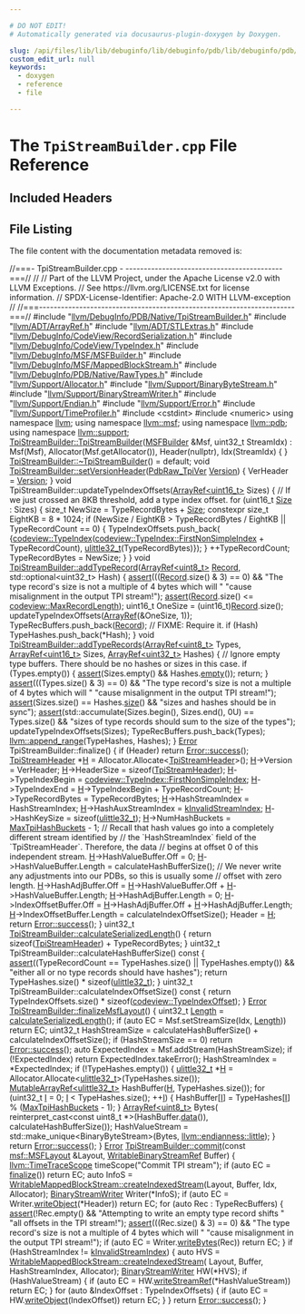```yaml
---

# DO NOT EDIT!
# Automatically generated via docusaurus-plugin-doxygen by Doxygen.

slug: /api/files/lib/lib/debuginfo/lib/debuginfo/pdb/lib/debuginfo/pdb/native/tpistreambuilder-cpp
custom_edit_url: null
keywords:
  - doxygen
  - reference
  - file

---
```





# The `TpiStreamBuilder.cpp` File Reference

<DoxygenPage pluginConfig={pluginConfig}>



## Included Headers

<IncludesList>
<IncludesListItem
  filePath="llvm/DebugInfo/PDB/Native/TpiStreamBuilder.h"
  permalink="/docs/api/files/include/include/llvm/include/llvm/debuginfo/include/llvm/debuginfo/pdb/include/llvm/debuginfo/pdb/native/tpistreambuilder-h"
  isLocal="true" />
<IncludesListItem
  filePath="llvm/ADT/ArrayRef.h"
  permalink="/docs/api/files/include/include/llvm/include/llvm/adt/arrayref-h"
  isLocal="true" />
<IncludesListItem
  filePath="llvm/ADT/STLExtras.h"
  permalink="/docs/api/files/include/include/llvm/include/llvm/adt/stlextras-h"
  isLocal="true" />
<IncludesListItem
  filePath="llvm/DebugInfo/CodeView/RecordSerialization.h"
  permalink="/docs/api/files/include/include/llvm/include/llvm/debuginfo/include/llvm/debuginfo/codeview/recordserialization-h"
  isLocal="true" />
<IncludesListItem
  filePath="llvm/DebugInfo/CodeView/TypeIndex.h"
  permalink="/docs/api/files/include/include/llvm/include/llvm/debuginfo/include/llvm/debuginfo/codeview/typeindex-h"
  isLocal="true" />
<IncludesListItem
  filePath="llvm/DebugInfo/MSF/MSFBuilder.h"
  permalink="/docs/api/files/include/include/llvm/include/llvm/debuginfo/include/llvm/debuginfo/msf/msfbuilder-h"
  isLocal="true" />
<IncludesListItem
  filePath="llvm/DebugInfo/MSF/MappedBlockStream.h"
  permalink="/docs/api/files/include/include/llvm/include/llvm/debuginfo/include/llvm/debuginfo/msf/mappedblockstream-h"
  isLocal="true" />
<IncludesListItem
  filePath="llvm/DebugInfo/PDB/Native/RawTypes.h"
  permalink="/docs/api/files/include/include/llvm/include/llvm/debuginfo/include/llvm/debuginfo/pdb/include/llvm/debuginfo/pdb/native/rawtypes-h"
  isLocal="true" />
<IncludesListItem
  filePath="llvm/Support/Allocator.h"
  permalink="/docs/api/files/include/include/llvm/include/llvm/support/allocator-h"
  isLocal="true" />
<IncludesListItem
  filePath="llvm/Support/BinaryByteStream.h"
  permalink="/docs/api/files/include/include/llvm/include/llvm/support/binarybytestream-h"
  isLocal="true" />
<IncludesListItem
  filePath="llvm/Support/BinaryStreamWriter.h"
  permalink="/docs/api/files/include/include/llvm/include/llvm/support/binarystreamwriter-h"
  isLocal="true" />
<IncludesListItem
  filePath="llvm/Support/Endian.h"
  permalink="/docs/api/files/include/include/llvm/include/llvm/support/endian-h"
  isLocal="true" />
<IncludesListItem
  filePath="llvm/Support/Error.h"
  permalink="/docs/api/files/include/include/llvm/include/llvm/support/error-h"
  isLocal="true" />
<IncludesListItem
  filePath="llvm/Support/TimeProfiler.h"
  permalink="/docs/api/files/include/include/llvm/include/llvm/support/timeprofiler-h"
  isLocal="true" />
<IncludesListItem
  filePath="cstdint"
  permalink=""
  isLocal="false" />
<IncludesListItem
  filePath="numeric"
  permalink=""
  isLocal="false" />
</IncludesList>


## File Listing

The file content with the documentation metadata removed is:

<ProgramListing>

<Link id="l00001" /><CodeLine lineNumber="1"><Highlight kind="comment">//===- TpiStreamBuilder.cpp -   -------------------------------------------===//</Highlight><Highlight kind="normal"></Highlight></CodeLine>
<Link id="l00002" /><CodeLine lineNumber="2"><Highlight kind="normal"></Highlight><Highlight kind="comment">//</Highlight><Highlight kind="normal"></Highlight></CodeLine>
<Link id="l00003" /><CodeLine lineNumber="3"><Highlight kind="normal"></Highlight><Highlight kind="comment">// Part of the LLVM Project, under the Apache License v2.0 with LLVM Exceptions.</Highlight><Highlight kind="normal"></Highlight></CodeLine>
<Link id="l00004" /><CodeLine lineNumber="4"><Highlight kind="normal"></Highlight><Highlight kind="comment">// See https://llvm.org/LICENSE.txt for license information.</Highlight><Highlight kind="normal"></Highlight></CodeLine>
<Link id="l00005" /><CodeLine lineNumber="5"><Highlight kind="normal"></Highlight><Highlight kind="comment">// SPDX-License-Identifier: Apache-2.0 WITH LLVM-exception</Highlight><Highlight kind="normal"></Highlight></CodeLine>
<Link id="l00006" /><CodeLine lineNumber="6"><Highlight kind="normal"></Highlight><Highlight kind="comment">//</Highlight><Highlight kind="normal"></Highlight></CodeLine>
<Link id="l00007" /><CodeLine lineNumber="7"><Highlight kind="normal"></Highlight><Highlight kind="comment">//===----------------------------------------------------------------------===//</Highlight><Highlight kind="normal"></Highlight></CodeLine>
<Link id="l00008" /><CodeLine lineNumber="8"><Highlight kind="normal"></Highlight></CodeLine>
<Link id="l00009" /><CodeLine lineNumber="9"><Highlight kind="normal"></Highlight><Highlight kind="preprocessor">#include &quot;<a href="/docs/api/files/include/include/llvm/include/llvm/debuginfo/include/llvm/debuginfo/pdb/include/llvm/debuginfo/pdb/native/tpistreambuilder-h">llvm/DebugInfo/PDB/Native/TpiStreamBuilder.h</a>&quot;</Highlight><Highlight kind="normal"></Highlight></CodeLine>
<Link id="l00010" /><CodeLine lineNumber="10"><Highlight kind="normal"></Highlight><Highlight kind="preprocessor">#include &quot;<a href="/docs/api/files/include/include/llvm/include/llvm/adt/arrayref-h">llvm/ADT/ArrayRef.h</a>&quot;</Highlight><Highlight kind="normal"></Highlight></CodeLine>
<Link id="l00011" /><CodeLine lineNumber="11"><Highlight kind="normal"></Highlight><Highlight kind="preprocessor">#include &quot;<a href="/docs/api/files/include/include/llvm/include/llvm/adt/stlextras-h">llvm/ADT/STLExtras.h</a>&quot;</Highlight><Highlight kind="normal"></Highlight></CodeLine>
<Link id="l00012" /><CodeLine lineNumber="12"><Highlight kind="normal"></Highlight><Highlight kind="preprocessor">#include &quot;<a href="/docs/api/files/include/include/llvm/include/llvm/debuginfo/include/llvm/debuginfo/codeview/recordserialization-h">llvm/DebugInfo/CodeView/RecordSerialization.h</a>&quot;</Highlight><Highlight kind="normal"></Highlight></CodeLine>
<Link id="l00013" /><CodeLine lineNumber="13"><Highlight kind="normal"></Highlight><Highlight kind="preprocessor">#include &quot;<a href="/docs/api/files/include/include/llvm/include/llvm/debuginfo/include/llvm/debuginfo/codeview/typeindex-h">llvm/DebugInfo/CodeView/TypeIndex.h</a>&quot;</Highlight><Highlight kind="normal"></Highlight></CodeLine>
<Link id="l00014" /><CodeLine lineNumber="14"><Highlight kind="normal"></Highlight><Highlight kind="preprocessor">#include &quot;<a href="/docs/api/files/include/include/llvm/include/llvm/debuginfo/include/llvm/debuginfo/msf/msfbuilder-h">llvm/DebugInfo/MSF/MSFBuilder.h</a>&quot;</Highlight><Highlight kind="normal"></Highlight></CodeLine>
<Link id="l00015" /><CodeLine lineNumber="15"><Highlight kind="normal"></Highlight><Highlight kind="preprocessor">#include &quot;<a href="/docs/api/files/include/include/llvm/include/llvm/debuginfo/include/llvm/debuginfo/msf/mappedblockstream-h">llvm/DebugInfo/MSF/MappedBlockStream.h</a>&quot;</Highlight><Highlight kind="normal"></Highlight></CodeLine>
<Link id="l00016" /><CodeLine lineNumber="16"><Highlight kind="normal"></Highlight><Highlight kind="preprocessor">#include &quot;<a href="/docs/api/files/include/include/llvm/include/llvm/debuginfo/include/llvm/debuginfo/pdb/include/llvm/debuginfo/pdb/native/rawtypes-h">llvm/DebugInfo/PDB/Native/RawTypes.h</a>&quot;</Highlight><Highlight kind="normal"></Highlight></CodeLine>
<Link id="l00017" /><CodeLine lineNumber="17"><Highlight kind="normal"></Highlight><Highlight kind="preprocessor">#include &quot;<a href="/docs/api/files/include/include/llvm/include/llvm/support/allocator-h">llvm/Support/Allocator.h</a>&quot;</Highlight><Highlight kind="normal"></Highlight></CodeLine>
<Link id="l00018" /><CodeLine lineNumber="18"><Highlight kind="normal"></Highlight><Highlight kind="preprocessor">#include &quot;<a href="/docs/api/files/include/include/llvm/include/llvm/support/binarybytestream-h">llvm/Support/BinaryByteStream.h</a>&quot;</Highlight><Highlight kind="normal"></Highlight></CodeLine>
<Link id="l00019" /><CodeLine lineNumber="19"><Highlight kind="normal"></Highlight><Highlight kind="preprocessor">#include &quot;<a href="/docs/api/files/include/include/llvm/include/llvm/support/binarystreamwriter-h">llvm/Support/BinaryStreamWriter.h</a>&quot;</Highlight><Highlight kind="normal"></Highlight></CodeLine>
<Link id="l00020" /><CodeLine lineNumber="20"><Highlight kind="normal"></Highlight><Highlight kind="preprocessor">#include &quot;<a href="/docs/api/files/include/include/llvm/include/llvm/support/endian-h">llvm/Support/Endian.h</a>&quot;</Highlight><Highlight kind="normal"></Highlight></CodeLine>
<Link id="l00021" /><CodeLine lineNumber="21"><Highlight kind="normal"></Highlight><Highlight kind="preprocessor">#include &quot;<a href="/docs/api/files/include/include/llvm/include/llvm/support/error-h">llvm/Support/Error.h</a>&quot;</Highlight><Highlight kind="normal"></Highlight></CodeLine>
<Link id="l00022" /><CodeLine lineNumber="22"><Highlight kind="normal"></Highlight><Highlight kind="preprocessor">#include &quot;<a href="/docs/api/files/include/include/llvm/include/llvm/support/timeprofiler-h">llvm/Support/TimeProfiler.h</a>&quot;</Highlight><Highlight kind="normal"></Highlight></CodeLine>
<Link id="l00023" /><CodeLine lineNumber="23"><Highlight kind="normal"></Highlight><Highlight kind="preprocessor">#include &lt;cstdint&gt;</Highlight><Highlight kind="normal"></Highlight></CodeLine>
<Link id="l00024" /><CodeLine lineNumber="24"><Highlight kind="normal"></Highlight><Highlight kind="preprocessor">#include &lt;numeric&gt;</Highlight><Highlight kind="normal"></Highlight></CodeLine>
<Link id="l00025" /><CodeLine lineNumber="25"><Highlight kind="normal"></Highlight></CodeLine>
<Link id="l00026" /><CodeLine lineNumber="26"><Highlight kind="normal"></Highlight><Highlight kind="keyword">using namespace </Highlight><Highlight kind="normal"><a href="/docs/api/namespaces/llvm">llvm</a>;</Highlight></CodeLine>
<Link id="l00027" /><CodeLine lineNumber="27"><Highlight kind="normal"></Highlight><Highlight kind="keyword">using namespace </Highlight><Highlight kind="normal"><a href="/docs/api/namespaces/llvm/msf">llvm::msf</a>;</Highlight></CodeLine>
<Link id="l00028" /><CodeLine lineNumber="28"><Highlight kind="normal"></Highlight><Highlight kind="keyword">using namespace </Highlight><Highlight kind="normal"><a href="/docs/api/namespaces/llvm/pdb">llvm::pdb</a>;</Highlight></CodeLine>
<Link id="l00029" /><CodeLine lineNumber="29"><Highlight kind="normal"></Highlight><Highlight kind="keyword">using namespace </Highlight><Highlight kind="normal"><a href="/docs/api/namespaces/llvm/support">llvm::support</a>;</Highlight></CodeLine>
<Link id="l00030" /><CodeLine lineNumber="30"><Highlight kind="normal"></Highlight></CodeLine>
<Link id="l00031" /><CodeLine lineNumber="31" lineLink="/docs/api/classes/llvm/pdb/tpistreambuilder/#aa508f9196da9d973c4205a94dce87099"><Highlight kind="normal"><a href="/docs/api/classes/llvm/pdb/tpistreambuilder/#aa508f9196da9d973c4205a94dce87099">TpiStreamBuilder::TpiStreamBuilder</a>(<a href="/docs/api/classes/llvm/msf/msfbuilder">MSFBuilder</a> &amp;Msf, uint32&#95;t StreamIdx)</Highlight></CodeLine>
<Link id="l00032" /><CodeLine lineNumber="32"><Highlight kind="normal">    : Msf(Msf), Allocator(Msf.getAllocator()), Header(nullptr), Idx(StreamIdx) &#123;</Highlight></CodeLine>
<Link id="l00033" /><CodeLine lineNumber="33"><Highlight kind="normal">&#125;</Highlight></CodeLine>
<Link id="l00034" /><CodeLine lineNumber="34"><Highlight kind="normal"></Highlight></CodeLine>
<Link id="l00035" /><CodeLine lineNumber="35"><Highlight kind="normal"><a href="/docs/api/classes/llvm/pdb/tpistreambuilder/#ad483a88efa217e99de3de2884a26f3a8">TpiStreamBuilder::~TpiStreamBuilder</a>() = </Highlight><Highlight kind="keywordflow">default</Highlight><Highlight kind="normal">;</Highlight></CodeLine>
<Link id="l00036" /><CodeLine lineNumber="36"><Highlight kind="normal"></Highlight></CodeLine>
<Link id="l00037" /><CodeLine lineNumber="37" lineLink="/docs/api/classes/llvm/pdb/tpistreambuilder/#ad5b5aac1a0a1a66cce70e38c64305cd8"><Highlight kind="normal"></Highlight><Highlight kind="keywordtype">void</Highlight><Highlight kind="normal"> <a href="/docs/api/classes/llvm/pdb/tpistreambuilder/#ad5b5aac1a0a1a66cce70e38c64305cd8">TpiStreamBuilder::setVersionHeader</a>(<a href="/docs/api/namespaces/llvm/pdb/#ae402108ae2a649ee55d16ba337bc174a">PdbRaw&#95;TpiVer</a> <a href="/docs/api/namespaces/llvm/#a689a023f54d38d41f6d952cac41ee538">Version</a>) &#123;</Highlight></CodeLine>
<Link id="l00038" /><CodeLine lineNumber="38"><Highlight kind="normal">  VerHeader = <a href="/docs/api/namespaces/llvm/#a689a023f54d38d41f6d952cac41ee538">Version</a>;</Highlight></CodeLine>
<Link id="l00039" /><CodeLine lineNumber="39"><Highlight kind="normal">&#125;</Highlight></CodeLine>
<Link id="l00040" /><CodeLine lineNumber="40"><Highlight kind="normal"></Highlight></CodeLine>
<Link id="l00041" /><CodeLine lineNumber="41"><Highlight kind="normal"></Highlight><Highlight kind="keywordtype">void</Highlight><Highlight kind="normal"> TpiStreamBuilder::updateTypeIndexOffsets(<a href="/docs/api/classes/llvm/arrayref">ArrayRef&lt;uint16&#95;t&gt;</a> Sizes) &#123;</Highlight></CodeLine>
<Link id="l00042" /><CodeLine lineNumber="42"><Highlight kind="normal">  </Highlight><Highlight kind="comment">// If we just crossed an 8KB threshold, add a type index offset.</Highlight><Highlight kind="normal"></Highlight></CodeLine>
<Link id="l00043" /><CodeLine lineNumber="43"><Highlight kind="normal">  </Highlight><Highlight kind="keywordflow">for</Highlight><Highlight kind="normal"> (uint16&#95;t <a href="/docs/api/files/lib/lib/analysis/inlineorder-cpp/#a7ee6f0cb51c3b9056199e9a0001fe8c3a6f6cb72d544962fa333e2e34ce64f719">Size</a> : Sizes) &#123;</Highlight></CodeLine>
<Link id="l00044" /><CodeLine lineNumber="44"><Highlight kind="normal">    </Highlight><Highlight kind="keywordtype">size&#95;t</Highlight><Highlight kind="normal"> NewSize = TypeRecordBytes + <a href="/docs/api/files/lib/lib/analysis/inlineorder-cpp/#a7ee6f0cb51c3b9056199e9a0001fe8c3a6f6cb72d544962fa333e2e34ce64f719">Size</a>;</Highlight></CodeLine>
<Link id="l00045" /><CodeLine lineNumber="45"><Highlight kind="normal">    </Highlight><Highlight kind="keyword">constexpr</Highlight><Highlight kind="normal"> </Highlight><Highlight kind="keywordtype">size&#95;t</Highlight><Highlight kind="normal"> EightKB = 8 &#42; 1024;</Highlight></CodeLine>
<Link id="l00046" /><CodeLine lineNumber="46"><Highlight kind="normal">    </Highlight><Highlight kind="keywordflow">if</Highlight><Highlight kind="normal"> (NewSize / EightKB &gt; TypeRecordBytes / EightKB || TypeRecordCount == 0) &#123;</Highlight></CodeLine>
<Link id="l00047" /><CodeLine lineNumber="47"><Highlight kind="normal">      TypeIndexOffsets.push&#95;back(</Highlight></CodeLine>
<Link id="l00048" /><CodeLine lineNumber="48"><Highlight kind="normal">          &#123;<a href="/docs/api/classes/llvm/codeview/typeindex">codeview::TypeIndex</a>(<a href="/docs/api/classes/llvm/codeview/typeindex/#a79c2f8f476f8287d14a1c154d9eae2e7">codeview::TypeIndex::FirstNonSimpleIndex</a> +</Highlight></CodeLine>
<Link id="l00049" /><CodeLine lineNumber="49"><Highlight kind="normal">                               TypeRecordCount),</Highlight></CodeLine>
<Link id="l00050" /><CodeLine lineNumber="50"><Highlight kind="normal">           <a href="/docs/api/namespaces/llvm/support/#a206b37274fa3e908017da357d12724d1">ulittle32&#95;t</a>(TypeRecordBytes)&#125;);</Highlight></CodeLine>
<Link id="l00051" /><CodeLine lineNumber="51"><Highlight kind="normal">    &#125;</Highlight></CodeLine>
<Link id="l00052" /><CodeLine lineNumber="52"><Highlight kind="normal">    ++TypeRecordCount;</Highlight></CodeLine>
<Link id="l00053" /><CodeLine lineNumber="53"><Highlight kind="normal">    TypeRecordBytes = NewSize;</Highlight></CodeLine>
<Link id="l00054" /><CodeLine lineNumber="54"><Highlight kind="normal">  &#125;</Highlight></CodeLine>
<Link id="l00055" /><CodeLine lineNumber="55"><Highlight kind="normal">&#125;</Highlight></CodeLine>
<Link id="l00056" /><CodeLine lineNumber="56"><Highlight kind="normal"></Highlight></CodeLine>
<Link id="l00057" /><CodeLine lineNumber="57" lineLink="/docs/api/classes/llvm/pdb/tpistreambuilder/#a803be59fb18003a3ec5a8db3c92774b0"><Highlight kind="normal"></Highlight><Highlight kind="keywordtype">void</Highlight><Highlight kind="normal"> <a href="/docs/api/classes/llvm/pdb/tpistreambuilder/#a803be59fb18003a3ec5a8db3c92774b0">TpiStreamBuilder::addTypeRecord</a>(<a href="/docs/api/classes/llvm/arrayref">ArrayRef&lt;uint8&#95;t&gt;</a> <a href="/docs/api/classes/llvm/record">Record</a>,</Highlight></CodeLine>
<Link id="l00058" /><CodeLine lineNumber="58"><Highlight kind="normal">                                     std::optional&lt;uint32&#95;t&gt; Hash) &#123;</Highlight></CodeLine>
<Link id="l00059" /><CodeLine lineNumber="59"><Highlight kind="normal">  <a href="/docs/api/files/lib/lib/target/lib/target/amdgpu/silowercontrolflow-cpp/#a4868c5d81c5ccc98c47aeab6244346a0">assert</a>(((<a href="/docs/api/classes/llvm/record">Record</a>.size() &amp; 3) == 0) &amp;&amp;</Highlight></CodeLine>
<Link id="l00060" /><CodeLine lineNumber="60"><Highlight kind="normal">         </Highlight><Highlight kind="stringliteral">&quot;The type record&#39;s size is not a multiple of 4 bytes which will &quot;</Highlight><Highlight kind="normal"></Highlight></CodeLine>
<Link id="l00061" /><CodeLine lineNumber="61"><Highlight kind="normal">         </Highlight><Highlight kind="stringliteral">&quot;cause misalignment in the output TPI stream!&quot;</Highlight><Highlight kind="normal">);</Highlight></CodeLine>
<Link id="l00062" /><CodeLine lineNumber="62"><Highlight kind="normal">  <a href="/docs/api/files/lib/lib/target/lib/target/amdgpu/silowercontrolflow-cpp/#a4868c5d81c5ccc98c47aeab6244346a0">assert</a>(<a href="/docs/api/classes/llvm/record">Record</a>.size() &lt;= <a href="/docs/api/namespaces/llvm/codeview/#a77953260dd85922d9583bf426f89787aa30d8ae376cd42fd999ac8713cf85be2e">codeview::MaxRecordLength</a>);</Highlight></CodeLine>
<Link id="l00063" /><CodeLine lineNumber="63"><Highlight kind="normal">  uint16&#95;t OneSize = (uint16&#95;t)<a href="/docs/api/classes/llvm/record">Record</a>.size();</Highlight></CodeLine>
<Link id="l00064" /><CodeLine lineNumber="64"><Highlight kind="normal">  updateTypeIndexOffsets(<a href="/docs/api/namespaces/llvm/#ab9c6b351507d3c0730f4290919d43a12">ArrayRef</a>(&amp;OneSize, 1));</Highlight></CodeLine>
<Link id="l00065" /><CodeLine lineNumber="65"><Highlight kind="normal"></Highlight></CodeLine>
<Link id="l00066" /><CodeLine lineNumber="66"><Highlight kind="normal">  TypeRecBuffers.push&#95;back(<a href="/docs/api/classes/llvm/record">Record</a>);</Highlight></CodeLine>
<Link id="l00067" /><CodeLine lineNumber="67"><Highlight kind="normal">  </Highlight><Highlight kind="comment">// FIXME: Require it.</Highlight><Highlight kind="normal"></Highlight></CodeLine>
<Link id="l00068" /><CodeLine lineNumber="68"><Highlight kind="normal">  </Highlight><Highlight kind="keywordflow">if</Highlight><Highlight kind="normal"> (Hash)</Highlight></CodeLine>
<Link id="l00069" /><CodeLine lineNumber="69"><Highlight kind="normal">    TypeHashes.push&#95;back(&#42;Hash);</Highlight></CodeLine>
<Link id="l00070" /><CodeLine lineNumber="70"><Highlight kind="normal">&#125;</Highlight></CodeLine>
<Link id="l00071" /><CodeLine lineNumber="71"><Highlight kind="normal"></Highlight></CodeLine>
<Link id="l00072" /><CodeLine lineNumber="72" lineLink="/docs/api/classes/llvm/pdb/tpistreambuilder/#a906252d050eac0a94e30d77a219a9c6f"><Highlight kind="normal"></Highlight><Highlight kind="keywordtype">void</Highlight><Highlight kind="normal"> <a href="/docs/api/classes/llvm/pdb/tpistreambuilder/#a906252d050eac0a94e30d77a219a9c6f">TpiStreamBuilder::addTypeRecords</a>(<a href="/docs/api/classes/llvm/arrayref">ArrayRef&lt;uint8&#95;t&gt;</a> Types,</Highlight></CodeLine>
<Link id="l00073" /><CodeLine lineNumber="73"><Highlight kind="normal">                                      <a href="/docs/api/classes/llvm/arrayref">ArrayRef&lt;uint16&#95;t&gt;</a> Sizes,</Highlight></CodeLine>
<Link id="l00074" /><CodeLine lineNumber="74"><Highlight kind="normal">                                      <a href="/docs/api/classes/llvm/arrayref">ArrayRef&lt;uint32&#95;t&gt;</a> Hashes) &#123;</Highlight></CodeLine>
<Link id="l00075" /><CodeLine lineNumber="75"><Highlight kind="normal">  </Highlight><Highlight kind="comment">// Ignore empty type buffers. There should be no hashes or sizes in this case.</Highlight><Highlight kind="normal"></Highlight></CodeLine>
<Link id="l00076" /><CodeLine lineNumber="76"><Highlight kind="normal">  </Highlight><Highlight kind="keywordflow">if</Highlight><Highlight kind="normal"> (Types.empty()) &#123;</Highlight></CodeLine>
<Link id="l00077" /><CodeLine lineNumber="77"><Highlight kind="normal">    <a href="/docs/api/files/lib/lib/target/lib/target/amdgpu/silowercontrolflow-cpp/#a4868c5d81c5ccc98c47aeab6244346a0">assert</a>(Sizes.empty() &amp;&amp; Hashes.<a href="/docs/api/classes/llvm/arrayref/#ac835b8735b1b2faec0efdca236e37d94">empty</a>());</Highlight></CodeLine>
<Link id="l00078" /><CodeLine lineNumber="78"><Highlight kind="normal">    </Highlight><Highlight kind="keywordflow">return</Highlight><Highlight kind="normal">;</Highlight></CodeLine>
<Link id="l00079" /><CodeLine lineNumber="79"><Highlight kind="normal">  &#125;</Highlight></CodeLine>
<Link id="l00080" /><CodeLine lineNumber="80"><Highlight kind="normal"></Highlight></CodeLine>
<Link id="l00081" /><CodeLine lineNumber="81"><Highlight kind="normal">  <a href="/docs/api/files/lib/lib/target/lib/target/amdgpu/silowercontrolflow-cpp/#a4868c5d81c5ccc98c47aeab6244346a0">assert</a>(((Types.size() &amp; 3) == 0) &amp;&amp;</Highlight></CodeLine>
<Link id="l00082" /><CodeLine lineNumber="82"><Highlight kind="normal">         </Highlight><Highlight kind="stringliteral">&quot;The type record&#39;s size is not a multiple of 4 bytes which will &quot;</Highlight><Highlight kind="normal"></Highlight></CodeLine>
<Link id="l00083" /><CodeLine lineNumber="83"><Highlight kind="normal">         </Highlight><Highlight kind="stringliteral">&quot;cause misalignment in the output TPI stream!&quot;</Highlight><Highlight kind="normal">);</Highlight></CodeLine>
<Link id="l00084" /><CodeLine lineNumber="84"><Highlight kind="normal">  <a href="/docs/api/files/lib/lib/target/lib/target/amdgpu/silowercontrolflow-cpp/#a4868c5d81c5ccc98c47aeab6244346a0">assert</a>(Sizes.size() == Hashes.<a href="/docs/api/classes/llvm/arrayref/#a85ffb6531d4cda988ea81f18d4e56fb7">size</a>() &amp;&amp; </Highlight><Highlight kind="stringliteral">&quot;sizes and hashes should be in sync&quot;</Highlight><Highlight kind="normal">);</Highlight></CodeLine>
<Link id="l00085" /><CodeLine lineNumber="85"><Highlight kind="normal">  <a href="/docs/api/files/lib/lib/target/lib/target/amdgpu/silowercontrolflow-cpp/#a4868c5d81c5ccc98c47aeab6244346a0">assert</a>(std::accumulate(Sizes.begin(), Sizes.end(), 0U) == Types.size() &amp;&amp;</Highlight></CodeLine>
<Link id="l00086" /><CodeLine lineNumber="86"><Highlight kind="normal">         </Highlight><Highlight kind="stringliteral">&quot;sizes of type records should sum to the size of the types&quot;</Highlight><Highlight kind="normal">);</Highlight></CodeLine>
<Link id="l00087" /><CodeLine lineNumber="87"><Highlight kind="normal">  updateTypeIndexOffsets(Sizes);</Highlight></CodeLine>
<Link id="l00088" /><CodeLine lineNumber="88"><Highlight kind="normal"></Highlight></CodeLine>
<Link id="l00089" /><CodeLine lineNumber="89"><Highlight kind="normal">  TypeRecBuffers.push&#95;back(Types);</Highlight></CodeLine>
<Link id="l00090" /><CodeLine lineNumber="90"><Highlight kind="normal">  <a href="/docs/api/namespaces/llvm/#a39d3d23a084c4544ee5903203db10e8a">llvm::append&#95;range</a>(TypeHashes, Hashes);</Highlight></CodeLine>
<Link id="l00091" /><CodeLine lineNumber="91"><Highlight kind="normal">&#125;</Highlight></CodeLine>
<Link id="l00092" /><CodeLine lineNumber="92"><Highlight kind="normal"></Highlight></CodeLine>
<Link id="l00093" /><CodeLine lineNumber="93"><Highlight kind="normal"><a href="/docs/api/classes/llvm/error">Error</a> TpiStreamBuilder::finalize() &#123;</Highlight></CodeLine>
<Link id="l00094" /><CodeLine lineNumber="94"><Highlight kind="normal">  </Highlight><Highlight kind="keywordflow">if</Highlight><Highlight kind="normal"> (Header)</Highlight></CodeLine>
<Link id="l00095" /><CodeLine lineNumber="95"><Highlight kind="normal">    </Highlight><Highlight kind="keywordflow">return</Highlight><Highlight kind="normal"> <a href="/docs/api/classes/llvm/error/#a4dfd0813c3d0e0a30439b5a3e9196b59">Error::success</a>();</Highlight></CodeLine>
<Link id="l00096" /><CodeLine lineNumber="96"><Highlight kind="normal"></Highlight></CodeLine>
<Link id="l00097" /><CodeLine lineNumber="97"><Highlight kind="normal">  <a href="/docs/api/structs/llvm/pdb/tpistreamheader">TpiStreamHeader</a> &#42;<a href="/docs/api/files/lib/lib/support/md5-cpp/#ae42219072d798876e6b08e6b78614ff6">H</a> = Allocator.Allocate&lt;<a href="/docs/api/structs/llvm/pdb/tpistreamheader">TpiStreamHeader</a>&gt;();</Highlight></CodeLine>
<Link id="l00098" /><CodeLine lineNumber="98"><Highlight kind="normal"></Highlight></CodeLine>
<Link id="l00099" /><CodeLine lineNumber="99"><Highlight kind="normal">  <a href="/docs/api/files/lib/lib/support/md5-cpp/#ae42219072d798876e6b08e6b78614ff6">H</a>-&gt;Version = VerHeader;</Highlight></CodeLine>
<Link id="l00100" /><CodeLine lineNumber="100"><Highlight kind="normal">  <a href="/docs/api/files/lib/lib/support/md5-cpp/#ae42219072d798876e6b08e6b78614ff6">H</a>-&gt;HeaderSize = </Highlight><Highlight kind="keyword">sizeof</Highlight><Highlight kind="normal">(<a href="/docs/api/structs/llvm/pdb/tpistreamheader">TpiStreamHeader</a>);</Highlight></CodeLine>
<Link id="l00101" /><CodeLine lineNumber="101"><Highlight kind="normal">  <a href="/docs/api/files/lib/lib/support/md5-cpp/#ae42219072d798876e6b08e6b78614ff6">H</a>-&gt;TypeIndexBegin = <a href="/docs/api/classes/llvm/codeview/typeindex/#a79c2f8f476f8287d14a1c154d9eae2e7">codeview::TypeIndex::FirstNonSimpleIndex</a>;</Highlight></CodeLine>
<Link id="l00102" /><CodeLine lineNumber="102"><Highlight kind="normal">  <a href="/docs/api/files/lib/lib/support/md5-cpp/#ae42219072d798876e6b08e6b78614ff6">H</a>-&gt;TypeIndexEnd = <a href="/docs/api/files/lib/lib/support/md5-cpp/#ae42219072d798876e6b08e6b78614ff6">H</a>-&gt;TypeIndexBegin + TypeRecordCount;</Highlight></CodeLine>
<Link id="l00103" /><CodeLine lineNumber="103"><Highlight kind="normal">  <a href="/docs/api/files/lib/lib/support/md5-cpp/#ae42219072d798876e6b08e6b78614ff6">H</a>-&gt;TypeRecordBytes = TypeRecordBytes;</Highlight></CodeLine>
<Link id="l00104" /><CodeLine lineNumber="104"><Highlight kind="normal"></Highlight></CodeLine>
<Link id="l00105" /><CodeLine lineNumber="105"><Highlight kind="normal">  <a href="/docs/api/files/lib/lib/support/md5-cpp/#ae42219072d798876e6b08e6b78614ff6">H</a>-&gt;HashStreamIndex = HashStreamIndex;</Highlight></CodeLine>
<Link id="l00106" /><CodeLine lineNumber="106"><Highlight kind="normal">  <a href="/docs/api/files/lib/lib/support/md5-cpp/#ae42219072d798876e6b08e6b78614ff6">H</a>-&gt;HashAuxStreamIndex = <a href="/docs/api/namespaces/llvm/pdb/#a0a7a9a9849fa2f1e5dec7a99ba9530da">kInvalidStreamIndex</a>;</Highlight></CodeLine>
<Link id="l00107" /><CodeLine lineNumber="107"><Highlight kind="normal">  <a href="/docs/api/files/lib/lib/support/md5-cpp/#ae42219072d798876e6b08e6b78614ff6">H</a>-&gt;HashKeySize = </Highlight><Highlight kind="keyword">sizeof</Highlight><Highlight kind="normal">(<a href="/docs/api/namespaces/llvm/support/#a206b37274fa3e908017da357d12724d1">ulittle32&#95;t</a>);</Highlight></CodeLine>
<Link id="l00108" /><CodeLine lineNumber="108"><Highlight kind="normal">  <a href="/docs/api/files/lib/lib/support/md5-cpp/#ae42219072d798876e6b08e6b78614ff6">H</a>-&gt;NumHashBuckets = <a href="/docs/api/namespaces/llvm/pdb/#a33e0381dca94b7c0bf6f0e25b356228b">MaxTpiHashBuckets</a> - 1;</Highlight></CodeLine>
<Link id="l00109" /><CodeLine lineNumber="109"><Highlight kind="normal"></Highlight></CodeLine>
<Link id="l00110" /><CodeLine lineNumber="110"><Highlight kind="normal">  </Highlight><Highlight kind="comment">// Recall that hash values go into a completely different stream identified by</Highlight><Highlight kind="normal"></Highlight></CodeLine>
<Link id="l00111" /><CodeLine lineNumber="111"><Highlight kind="normal">  </Highlight><Highlight kind="comment">// the &#96;HashStreamIndex&#96; field of the &#96;TpiStreamHeader&#96;.  Therefore, the data</Highlight><Highlight kind="normal"></Highlight></CodeLine>
<Link id="l00112" /><CodeLine lineNumber="112"><Highlight kind="normal">  </Highlight><Highlight kind="comment">// begins at offset 0 of this independent stream.</Highlight><Highlight kind="normal"></Highlight></CodeLine>
<Link id="l00113" /><CodeLine lineNumber="113"><Highlight kind="normal">  <a href="/docs/api/files/lib/lib/support/md5-cpp/#ae42219072d798876e6b08e6b78614ff6">H</a>-&gt;HashValueBuffer.Off = 0;</Highlight></CodeLine>
<Link id="l00114" /><CodeLine lineNumber="114"><Highlight kind="normal">  <a href="/docs/api/files/lib/lib/support/md5-cpp/#ae42219072d798876e6b08e6b78614ff6">H</a>-&gt;HashValueBuffer.Length = calculateHashBufferSize();</Highlight></CodeLine>
<Link id="l00115" /><CodeLine lineNumber="115"><Highlight kind="normal"></Highlight></CodeLine>
<Link id="l00116" /><CodeLine lineNumber="116"><Highlight kind="normal">  </Highlight><Highlight kind="comment">// We never write any adjustments into our PDBs, so this is usually some</Highlight><Highlight kind="normal"></Highlight></CodeLine>
<Link id="l00117" /><CodeLine lineNumber="117"><Highlight kind="normal">  </Highlight><Highlight kind="comment">// offset with zero length.</Highlight><Highlight kind="normal"></Highlight></CodeLine>
<Link id="l00118" /><CodeLine lineNumber="118"><Highlight kind="normal">  <a href="/docs/api/files/lib/lib/support/md5-cpp/#ae42219072d798876e6b08e6b78614ff6">H</a>-&gt;HashAdjBuffer.Off = <a href="/docs/api/files/lib/lib/support/md5-cpp/#ae42219072d798876e6b08e6b78614ff6">H</a>-&gt;HashValueBuffer.Off + <a href="/docs/api/files/lib/lib/support/md5-cpp/#ae42219072d798876e6b08e6b78614ff6">H</a>-&gt;HashValueBuffer.Length;</Highlight></CodeLine>
<Link id="l00119" /><CodeLine lineNumber="119"><Highlight kind="normal">  <a href="/docs/api/files/lib/lib/support/md5-cpp/#ae42219072d798876e6b08e6b78614ff6">H</a>-&gt;HashAdjBuffer.Length = 0;</Highlight></CodeLine>
<Link id="l00120" /><CodeLine lineNumber="120"><Highlight kind="normal"></Highlight></CodeLine>
<Link id="l00121" /><CodeLine lineNumber="121"><Highlight kind="normal">  <a href="/docs/api/files/lib/lib/support/md5-cpp/#ae42219072d798876e6b08e6b78614ff6">H</a>-&gt;IndexOffsetBuffer.Off = <a href="/docs/api/files/lib/lib/support/md5-cpp/#ae42219072d798876e6b08e6b78614ff6">H</a>-&gt;HashAdjBuffer.Off + <a href="/docs/api/files/lib/lib/support/md5-cpp/#ae42219072d798876e6b08e6b78614ff6">H</a>-&gt;HashAdjBuffer.Length;</Highlight></CodeLine>
<Link id="l00122" /><CodeLine lineNumber="122"><Highlight kind="normal">  <a href="/docs/api/files/lib/lib/support/md5-cpp/#ae42219072d798876e6b08e6b78614ff6">H</a>-&gt;IndexOffsetBuffer.Length = calculateIndexOffsetSize();</Highlight></CodeLine>
<Link id="l00123" /><CodeLine lineNumber="123"><Highlight kind="normal"></Highlight></CodeLine>
<Link id="l00124" /><CodeLine lineNumber="124"><Highlight kind="normal">  Header = <a href="/docs/api/files/lib/lib/support/md5-cpp/#ae42219072d798876e6b08e6b78614ff6">H</a>;</Highlight></CodeLine>
<Link id="l00125" /><CodeLine lineNumber="125"><Highlight kind="normal">  </Highlight><Highlight kind="keywordflow">return</Highlight><Highlight kind="normal"> <a href="/docs/api/classes/llvm/error/#a4dfd0813c3d0e0a30439b5a3e9196b59">Error::success</a>();</Highlight></CodeLine>
<Link id="l00126" /><CodeLine lineNumber="126"><Highlight kind="normal">&#125;</Highlight></CodeLine>
<Link id="l00127" /><CodeLine lineNumber="127"><Highlight kind="normal"></Highlight></CodeLine>
<Link id="l00128" /><CodeLine lineNumber="128" lineLink="/docs/api/classes/llvm/pdb/tpistreambuilder/#acb1bf888e2692491b6626236d9d01da0"><Highlight kind="normal">uint32&#95;t <a href="/docs/api/classes/llvm/pdb/tpistreambuilder/#acb1bf888e2692491b6626236d9d01da0">TpiStreamBuilder::calculateSerializedLength</a>() &#123;</Highlight></CodeLine>
<Link id="l00129" /><CodeLine lineNumber="129"><Highlight kind="normal">  </Highlight><Highlight kind="keywordflow">return</Highlight><Highlight kind="normal"> </Highlight><Highlight kind="keyword">sizeof</Highlight><Highlight kind="normal">(<a href="/docs/api/structs/llvm/pdb/tpistreamheader">TpiStreamHeader</a>) + TypeRecordBytes;</Highlight></CodeLine>
<Link id="l00130" /><CodeLine lineNumber="130"><Highlight kind="normal">&#125;</Highlight></CodeLine>
<Link id="l00131" /><CodeLine lineNumber="131"><Highlight kind="normal"></Highlight></CodeLine>
<Link id="l00132" /><CodeLine lineNumber="132"><Highlight kind="normal">uint32&#95;t TpiStreamBuilder::calculateHashBufferSize()</Highlight><Highlight kind="keyword"> const </Highlight><Highlight kind="normal">&#123;</Highlight></CodeLine>
<Link id="l00133" /><CodeLine lineNumber="133"><Highlight kind="normal">  <a href="/docs/api/files/lib/lib/target/lib/target/amdgpu/silowercontrolflow-cpp/#a4868c5d81c5ccc98c47aeab6244346a0">assert</a>((TypeRecordCount == TypeHashes.size() || TypeHashes.empty()) &amp;&amp;</Highlight></CodeLine>
<Link id="l00134" /><CodeLine lineNumber="134"><Highlight kind="normal">         </Highlight><Highlight kind="stringliteral">&quot;either all or no type records should have hashes&quot;</Highlight><Highlight kind="normal">);</Highlight></CodeLine>
<Link id="l00135" /><CodeLine lineNumber="135"><Highlight kind="normal">  </Highlight><Highlight kind="keywordflow">return</Highlight><Highlight kind="normal"> TypeHashes.size() &#42; </Highlight><Highlight kind="keyword">sizeof</Highlight><Highlight kind="normal">(<a href="/docs/api/namespaces/llvm/support/#a206b37274fa3e908017da357d12724d1">ulittle32&#95;t</a>);</Highlight></CodeLine>
<Link id="l00136" /><CodeLine lineNumber="136"><Highlight kind="normal">&#125;</Highlight></CodeLine>
<Link id="l00137" /><CodeLine lineNumber="137"><Highlight kind="normal"></Highlight></CodeLine>
<Link id="l00138" /><CodeLine lineNumber="138"><Highlight kind="normal">uint32&#95;t TpiStreamBuilder::calculateIndexOffsetSize()</Highlight><Highlight kind="keyword"> const </Highlight><Highlight kind="normal">&#123;</Highlight></CodeLine>
<Link id="l00139" /><CodeLine lineNumber="139"><Highlight kind="normal">  </Highlight><Highlight kind="keywordflow">return</Highlight><Highlight kind="normal"> TypeIndexOffsets.size() &#42; </Highlight><Highlight kind="keyword">sizeof</Highlight><Highlight kind="normal">(<a href="/docs/api/structs/llvm/codeview/typeindexoffset">codeview::TypeIndexOffset</a>);</Highlight></CodeLine>
<Link id="l00140" /><CodeLine lineNumber="140"><Highlight kind="normal">&#125;</Highlight></CodeLine>
<Link id="l00141" /><CodeLine lineNumber="141"><Highlight kind="normal"></Highlight></CodeLine>
<Link id="l00142" /><CodeLine lineNumber="142" lineLink="/docs/api/classes/llvm/pdb/tpistreambuilder/#a65f27123f9333b3ee05446a346267d87"><Highlight kind="normal"><a href="/docs/api/classes/llvm/error">Error</a> <a href="/docs/api/classes/llvm/pdb/tpistreambuilder/#a65f27123f9333b3ee05446a346267d87">TpiStreamBuilder::finalizeMsfLayout</a>() &#123;</Highlight></CodeLine>
<Link id="l00143" /><CodeLine lineNumber="143"><Highlight kind="normal">  uint32&#95;t <a href="/docs/api/namespaces/llvm/#a05f5b9a11bdcc5feba62899f95dcf878af6d9f1c7b49b7601fae6a545002a6763">Length</a> = <a href="/docs/api/classes/llvm/pdb/tpistreambuilder/#acb1bf888e2692491b6626236d9d01da0">calculateSerializedLength</a>();</Highlight></CodeLine>
<Link id="l00144" /><CodeLine lineNumber="144"><Highlight kind="normal">  </Highlight><Highlight kind="keywordflow">if</Highlight><Highlight kind="normal"> (</Highlight><Highlight kind="keyword">auto</Highlight><Highlight kind="normal"> EC = Msf.setStreamSize(Idx, <a href="/docs/api/namespaces/llvm/#a05f5b9a11bdcc5feba62899f95dcf878af6d9f1c7b49b7601fae6a545002a6763">Length</a>))</Highlight></CodeLine>
<Link id="l00145" /><CodeLine lineNumber="145"><Highlight kind="normal">    </Highlight><Highlight kind="keywordflow">return</Highlight><Highlight kind="normal"> EC;</Highlight></CodeLine>
<Link id="l00146" /><CodeLine lineNumber="146"><Highlight kind="normal"></Highlight></CodeLine>
<Link id="l00147" /><CodeLine lineNumber="147"><Highlight kind="normal">  uint32&#95;t HashStreamSize =</Highlight></CodeLine>
<Link id="l00148" /><CodeLine lineNumber="148"><Highlight kind="normal">      calculateHashBufferSize() + calculateIndexOffsetSize();</Highlight></CodeLine>
<Link id="l00149" /><CodeLine lineNumber="149"><Highlight kind="normal"></Highlight></CodeLine>
<Link id="l00150" /><CodeLine lineNumber="150"><Highlight kind="normal">  </Highlight><Highlight kind="keywordflow">if</Highlight><Highlight kind="normal"> (HashStreamSize == 0)</Highlight></CodeLine>
<Link id="l00151" /><CodeLine lineNumber="151"><Highlight kind="normal">    </Highlight><Highlight kind="keywordflow">return</Highlight><Highlight kind="normal"> <a href="/docs/api/classes/llvm/error/#a4dfd0813c3d0e0a30439b5a3e9196b59">Error::success</a>();</Highlight></CodeLine>
<Link id="l00152" /><CodeLine lineNumber="152"><Highlight kind="normal"></Highlight></CodeLine>
<Link id="l00153" /><CodeLine lineNumber="153"><Highlight kind="normal">  </Highlight><Highlight kind="keyword">auto</Highlight><Highlight kind="normal"> ExpectedIndex = Msf.addStream(HashStreamSize);</Highlight></CodeLine>
<Link id="l00154" /><CodeLine lineNumber="154"><Highlight kind="normal">  </Highlight><Highlight kind="keywordflow">if</Highlight><Highlight kind="normal"> (!ExpectedIndex)</Highlight></CodeLine>
<Link id="l00155" /><CodeLine lineNumber="155"><Highlight kind="normal">    </Highlight><Highlight kind="keywordflow">return</Highlight><Highlight kind="normal"> ExpectedIndex.takeError();</Highlight></CodeLine>
<Link id="l00156" /><CodeLine lineNumber="156"><Highlight kind="normal">  HashStreamIndex = &#42;ExpectedIndex;</Highlight></CodeLine>
<Link id="l00157" /><CodeLine lineNumber="157"><Highlight kind="normal">  </Highlight><Highlight kind="keywordflow">if</Highlight><Highlight kind="normal"> (!TypeHashes.empty()) &#123;</Highlight></CodeLine>
<Link id="l00158" /><CodeLine lineNumber="158"><Highlight kind="normal">    <a href="/docs/api/namespaces/llvm/support/#a206b37274fa3e908017da357d12724d1">ulittle32&#95;t</a> &#42;<a href="/docs/api/files/lib/lib/support/md5-cpp/#ae42219072d798876e6b08e6b78614ff6">H</a> = Allocator.Allocate&lt;<a href="/docs/api/namespaces/llvm/support/#a206b37274fa3e908017da357d12724d1">ulittle32&#95;t</a>&gt;(TypeHashes.size());</Highlight></CodeLine>
<Link id="l00159" /><CodeLine lineNumber="159"><Highlight kind="normal">    <a href="/docs/api/classes/llvm/mutablearrayref">MutableArrayRef&lt;ulittle32&#95;t&gt;</a> HashBuffer(<a href="/docs/api/files/lib/lib/support/md5-cpp/#ae42219072d798876e6b08e6b78614ff6">H</a>, TypeHashes.size());</Highlight></CodeLine>
<Link id="l00160" /><CodeLine lineNumber="160"><Highlight kind="normal">    </Highlight><Highlight kind="keywordflow">for</Highlight><Highlight kind="normal"> (uint32&#95;t <a href="/docs/api/files/lib/lib/support/md5-cpp/#ac0eafdc9ee161b71e7af98af736952fd">I</a> = 0; <a href="/docs/api/files/lib/lib/support/md5-cpp/#ac0eafdc9ee161b71e7af98af736952fd">I</a> &lt; TypeHashes.size(); ++<a href="/docs/api/files/lib/lib/support/md5-cpp/#ac0eafdc9ee161b71e7af98af736952fd">I</a>) &#123;</Highlight></CodeLine>
<Link id="l00161" /><CodeLine lineNumber="161"><Highlight kind="normal">      HashBuffer&#91;<a href="/docs/api/files/lib/lib/support/md5-cpp/#ac0eafdc9ee161b71e7af98af736952fd">I</a>&#93; = TypeHashes&#91;<a href="/docs/api/files/lib/lib/support/md5-cpp/#ac0eafdc9ee161b71e7af98af736952fd">I</a>&#93; % (<a href="/docs/api/namespaces/llvm/pdb/#a33e0381dca94b7c0bf6f0e25b356228b">MaxTpiHashBuckets</a> - 1);</Highlight></CodeLine>
<Link id="l00162" /><CodeLine lineNumber="162"><Highlight kind="normal">    &#125;</Highlight></CodeLine>
<Link id="l00163" /><CodeLine lineNumber="163"><Highlight kind="normal">    <a href="/docs/api/classes/llvm/arrayref">ArrayRef&lt;uint8&#95;t&gt;</a> Bytes(</Highlight></CodeLine>
<Link id="l00164" /><CodeLine lineNumber="164"><Highlight kind="normal">        </Highlight><Highlight kind="keyword">reinterpret&#95;cast&lt;</Highlight><Highlight kind="keyword">const </Highlight><Highlight kind="normal">uint8&#95;t &#42;</Highlight><Highlight kind="keyword">&gt;</Highlight><Highlight kind="normal">(HashBuffer.<a href="/docs/api/classes/llvm/mutablearrayref/#a0bf5f8e45bfccb0805b5e12d44622271">data</a>()),</Highlight></CodeLine>
<Link id="l00165" /><CodeLine lineNumber="165"><Highlight kind="normal">        calculateHashBufferSize());</Highlight></CodeLine>
<Link id="l00166" /><CodeLine lineNumber="166"><Highlight kind="normal">    HashValueStream =</Highlight></CodeLine>
<Link id="l00167" /><CodeLine lineNumber="167"><Highlight kind="normal">        std::make&#95;unique&lt;BinaryByteStream&gt;(Bytes, <a href="/docs/api/namespaces/llvm/#ae1e26e57357947b25e392fd18ab000dbaaae6635e044ac56046b2893a529b5114">llvm::endianness::little</a>);</Highlight></CodeLine>
<Link id="l00168" /><CodeLine lineNumber="168"><Highlight kind="normal">  &#125;</Highlight></CodeLine>
<Link id="l00169" /><CodeLine lineNumber="169"><Highlight kind="normal">  </Highlight><Highlight kind="keywordflow">return</Highlight><Highlight kind="normal"> <a href="/docs/api/classes/llvm/error/#a4dfd0813c3d0e0a30439b5a3e9196b59">Error::success</a>();</Highlight></CodeLine>
<Link id="l00170" /><CodeLine lineNumber="170"><Highlight kind="normal">&#125;</Highlight></CodeLine>
<Link id="l00171" /><CodeLine lineNumber="171"><Highlight kind="normal"></Highlight></CodeLine>
<Link id="l00172" /><CodeLine lineNumber="172" lineLink="/docs/api/classes/llvm/pdb/tpistreambuilder/#a82a7a598a05d2c0e837d924da348c414"><Highlight kind="normal"><a href="/docs/api/classes/llvm/error">Error</a> <a href="/docs/api/classes/llvm/pdb/tpistreambuilder/#a82a7a598a05d2c0e837d924da348c414">TpiStreamBuilder::commit</a>(</Highlight><Highlight kind="keyword">const</Highlight><Highlight kind="normal"> <a href="/docs/api/structs/llvm/msf/msflayout">msf::MSFLayout</a> &amp;Layout,</Highlight></CodeLine>
<Link id="l00173" /><CodeLine lineNumber="173"><Highlight kind="normal">                               <a href="/docs/api/classes/llvm/writablebinarystreamref">WritableBinaryStreamRef</a> Buffer) &#123;</Highlight></CodeLine>
<Link id="l00174" /><CodeLine lineNumber="174"><Highlight kind="normal">  <a href="/docs/api/classes/llvm/timetracescope">llvm::TimeTraceScope</a> timeScope(</Highlight><Highlight kind="stringliteral">&quot;Commit TPI stream&quot;</Highlight><Highlight kind="normal">);</Highlight></CodeLine>
<Link id="l00175" /><CodeLine lineNumber="175"><Highlight kind="normal">  </Highlight><Highlight kind="keywordflow">if</Highlight><Highlight kind="normal"> (</Highlight><Highlight kind="keyword">auto</Highlight><Highlight kind="normal"> EC = <a href="/docs/api/files/lib/lib/target/lib/target/arc/arcbranchfinalize-cpp/#a8e08eb3768ea6054b445ad1e5f0b9bba">finalize</a>())</Highlight></CodeLine>
<Link id="l00176" /><CodeLine lineNumber="176"><Highlight kind="normal">    </Highlight><Highlight kind="keywordflow">return</Highlight><Highlight kind="normal"> EC;</Highlight></CodeLine>
<Link id="l00177" /><CodeLine lineNumber="177"><Highlight kind="normal"></Highlight></CodeLine>
<Link id="l00178" /><CodeLine lineNumber="178"><Highlight kind="normal">  </Highlight><Highlight kind="keyword">auto</Highlight><Highlight kind="normal"> InfoS = <a href="/docs/api/classes/llvm/msf/writablemappedblockstream/#a08d954d5d32ab48f6e656250700f8fc2">WritableMappedBlockStream::createIndexedStream</a>(Layout, Buffer,</Highlight></CodeLine>
<Link id="l00179" /><CodeLine lineNumber="179"><Highlight kind="normal">                                                              Idx, Allocator);</Highlight></CodeLine>
<Link id="l00180" /><CodeLine lineNumber="180"><Highlight kind="normal"></Highlight></CodeLine>
<Link id="l00181" /><CodeLine lineNumber="181"><Highlight kind="normal">  <a href="/docs/api/classes/llvm/binarystreamwriter">BinaryStreamWriter</a> Writer(&#42;InfoS);</Highlight></CodeLine>
<Link id="l00182" /><CodeLine lineNumber="182"><Highlight kind="normal">  </Highlight><Highlight kind="keywordflow">if</Highlight><Highlight kind="normal"> (</Highlight><Highlight kind="keyword">auto</Highlight><Highlight kind="normal"> EC = Writer.<a href="/docs/api/classes/llvm/binarystreamwriter/#ae73ad246f9f1adc35f0ce49fc089b52a">writeObject</a>(&#42;Header))</Highlight></CodeLine>
<Link id="l00183" /><CodeLine lineNumber="183"><Highlight kind="normal">    </Highlight><Highlight kind="keywordflow">return</Highlight><Highlight kind="normal"> EC;</Highlight></CodeLine>
<Link id="l00184" /><CodeLine lineNumber="184"><Highlight kind="normal"></Highlight></CodeLine>
<Link id="l00185" /><CodeLine lineNumber="185"><Highlight kind="normal">  </Highlight><Highlight kind="keywordflow">for</Highlight><Highlight kind="normal"> (</Highlight><Highlight kind="keyword">auto</Highlight><Highlight kind="normal"> Rec : TypeRecBuffers) &#123;</Highlight></CodeLine>
<Link id="l00186" /><CodeLine lineNumber="186"><Highlight kind="normal">    <a href="/docs/api/files/lib/lib/target/lib/target/amdgpu/silowercontrolflow-cpp/#a4868c5d81c5ccc98c47aeab6244346a0">assert</a>(!Rec.empty() &amp;&amp; </Highlight><Highlight kind="stringliteral">&quot;Attempting to write an empty type record shifts &quot;</Highlight><Highlight kind="normal"></Highlight></CodeLine>
<Link id="l00187" /><CodeLine lineNumber="187"><Highlight kind="normal">                           </Highlight><Highlight kind="stringliteral">&quot;all offsets in the TPI stream!&quot;</Highlight><Highlight kind="normal">);</Highlight></CodeLine>
<Link id="l00188" /><CodeLine lineNumber="188"><Highlight kind="normal">    <a href="/docs/api/files/lib/lib/target/lib/target/amdgpu/silowercontrolflow-cpp/#a4868c5d81c5ccc98c47aeab6244346a0">assert</a>(((Rec.size() &amp; 3) == 0) &amp;&amp;</Highlight></CodeLine>
<Link id="l00189" /><CodeLine lineNumber="189"><Highlight kind="normal">           </Highlight><Highlight kind="stringliteral">&quot;The type record&#39;s size is not a multiple of 4 bytes which will &quot;</Highlight><Highlight kind="normal"></Highlight></CodeLine>
<Link id="l00190" /><CodeLine lineNumber="190"><Highlight kind="normal">           </Highlight><Highlight kind="stringliteral">&quot;cause misalignment in the output TPI stream!&quot;</Highlight><Highlight kind="normal">);</Highlight></CodeLine>
<Link id="l00191" /><CodeLine lineNumber="191"><Highlight kind="normal">    </Highlight><Highlight kind="keywordflow">if</Highlight><Highlight kind="normal"> (</Highlight><Highlight kind="keyword">auto</Highlight><Highlight kind="normal"> EC = Writer.<a href="/docs/api/classes/llvm/binarystreamwriter/#abb614d7e749a1af26c1d719b28ba4fb7">writeBytes</a>(Rec))</Highlight></CodeLine>
<Link id="l00192" /><CodeLine lineNumber="192"><Highlight kind="normal">      </Highlight><Highlight kind="keywordflow">return</Highlight><Highlight kind="normal"> EC;</Highlight></CodeLine>
<Link id="l00193" /><CodeLine lineNumber="193"><Highlight kind="normal">  &#125;</Highlight></CodeLine>
<Link id="l00194" /><CodeLine lineNumber="194"><Highlight kind="normal"></Highlight></CodeLine>
<Link id="l00195" /><CodeLine lineNumber="195"><Highlight kind="normal">  </Highlight><Highlight kind="keywordflow">if</Highlight><Highlight kind="normal"> (HashStreamIndex != <a href="/docs/api/namespaces/llvm/pdb/#a0a7a9a9849fa2f1e5dec7a99ba9530da">kInvalidStreamIndex</a>) &#123;</Highlight></CodeLine>
<Link id="l00196" /><CodeLine lineNumber="196"><Highlight kind="normal">    </Highlight><Highlight kind="keyword">auto</Highlight><Highlight kind="normal"> HVS = <a href="/docs/api/classes/llvm/msf/writablemappedblockstream/#a08d954d5d32ab48f6e656250700f8fc2">WritableMappedBlockStream::createIndexedStream</a>(</Highlight></CodeLine>
<Link id="l00197" /><CodeLine lineNumber="197"><Highlight kind="normal">        Layout, Buffer, HashStreamIndex, Allocator);</Highlight></CodeLine>
<Link id="l00198" /><CodeLine lineNumber="198"><Highlight kind="normal">    <a href="/docs/api/classes/llvm/binarystreamwriter">BinaryStreamWriter</a> HW(&#42;HVS);</Highlight></CodeLine>
<Link id="l00199" /><CodeLine lineNumber="199"><Highlight kind="normal">    </Highlight><Highlight kind="keywordflow">if</Highlight><Highlight kind="normal"> (HashValueStream) &#123;</Highlight></CodeLine>
<Link id="l00200" /><CodeLine lineNumber="200"><Highlight kind="normal">      </Highlight><Highlight kind="keywordflow">if</Highlight><Highlight kind="normal"> (</Highlight><Highlight kind="keyword">auto</Highlight><Highlight kind="normal"> EC = HW.<a href="/docs/api/classes/llvm/binarystreamwriter/#aa08601ded5ad31dbdd5a5262a972f479">writeStreamRef</a>(&#42;HashValueStream))</Highlight></CodeLine>
<Link id="l00201" /><CodeLine lineNumber="201"><Highlight kind="normal">        </Highlight><Highlight kind="keywordflow">return</Highlight><Highlight kind="normal"> EC;</Highlight></CodeLine>
<Link id="l00202" /><CodeLine lineNumber="202"><Highlight kind="normal">    &#125;</Highlight></CodeLine>
<Link id="l00203" /><CodeLine lineNumber="203"><Highlight kind="normal"></Highlight></CodeLine>
<Link id="l00204" /><CodeLine lineNumber="204"><Highlight kind="normal">    </Highlight><Highlight kind="keywordflow">for</Highlight><Highlight kind="normal"> (</Highlight><Highlight kind="keyword">auto</Highlight><Highlight kind="normal"> &amp;IndexOffset : TypeIndexOffsets) &#123;</Highlight></CodeLine>
<Link id="l00205" /><CodeLine lineNumber="205"><Highlight kind="normal">      </Highlight><Highlight kind="keywordflow">if</Highlight><Highlight kind="normal"> (</Highlight><Highlight kind="keyword">auto</Highlight><Highlight kind="normal"> EC = HW.<a href="/docs/api/classes/llvm/binarystreamwriter/#ae73ad246f9f1adc35f0ce49fc089b52a">writeObject</a>(IndexOffset))</Highlight></CodeLine>
<Link id="l00206" /><CodeLine lineNumber="206"><Highlight kind="normal">        </Highlight><Highlight kind="keywordflow">return</Highlight><Highlight kind="normal"> EC;</Highlight></CodeLine>
<Link id="l00207" /><CodeLine lineNumber="207"><Highlight kind="normal">    &#125;</Highlight></CodeLine>
<Link id="l00208" /><CodeLine lineNumber="208"><Highlight kind="normal">  &#125;</Highlight></CodeLine>
<Link id="l00209" /><CodeLine lineNumber="209"><Highlight kind="normal"></Highlight></CodeLine>
<Link id="l00210" /><CodeLine lineNumber="210"><Highlight kind="normal">  </Highlight><Highlight kind="keywordflow">return</Highlight><Highlight kind="normal"> <a href="/docs/api/classes/llvm/error/#a4dfd0813c3d0e0a30439b5a3e9196b59">Error::success</a>();</Highlight></CodeLine>
<Link id="l00211" /><CodeLine lineNumber="211"><Highlight kind="normal">&#125;</Highlight></CodeLine>

</ProgramListing>

</DoxygenPage>
